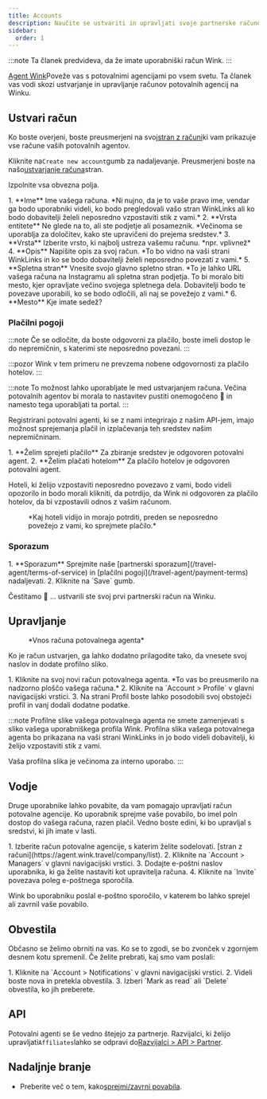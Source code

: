 ```yaml
---
title: Accounts
description: Naučite se ustvariti in upravljati svoje partnerske račune na Winku.
sidebar:
  order: 1
---
```


:::note
Ta članek predvideva, da že imate uporabniški račun Wink.
:::

[Agent Wink](https://agent.wink.travel)Poveže vas s potovalnimi agencijami po vsem svetu. Ta članek vas vodi skozi ustvarjanje in upravljanje računov potovalnih agencij na Winku.

## Ustvari račun

Ko boste overjeni, boste preusmerjeni na svoj[stran z računi](https://agent.wink.travel/company/list)ki vam prikazuje vse račune vaših potovalnih agentov.

Kliknite na`Create new account`gumb za nadaljevanje. Preusmerjeni boste na našo[ustvarjanje računa](https://agent.wink.travel/company/create)stran.

Izpolnite vsa obvezna polja.

<Steps>
  1. **Ime** Ime vašega računa. *Ni nujno, da je to vaše pravo ime, vendar ga bodo uporabniki videli, ko bodo pregledovali vašo stran WinkLinks ali ko bodo dobavitelji želeli neposredno vzpostaviti stik z vami.*
  2. **Vrsta entitete** Ne glede na to, ali ste podjetje ali posameznik. *Večinoma se uporablja za določitev, kako ste upravičeni do prejema sredstev.*
  3. **Vrsta** Izberite vrsto, ki najbolj ustreza vašemu računu. *npr. vplivnež*
  4. **Opis** Napišite opis za svoj račun. *To bo vidno na vaši strani WinkLinks in ko se bodo dobavitelji želeli neposredno povezati z vami.*
  5. **Spletna stran** Vnesite svojo glavno spletno stran. *To je lahko URL vašega računa na Instagramu ali spletna stran podjetja. To bi moralo biti mesto, kjer opravljate večino svojega spletnega dela. Dobavitelji bodo te povezave uporabili, ko se bodo odločili, ali naj se povežejo z vami.*
  6. **Mesto** Kje imate sedež?
</Steps>


### Plačilni pogoji

:::note
Če se odločite, da boste odgovorni za plačilo, boste imeli dostop le do nepremičnin, s katerimi ste neposredno povezani.
:::

:::pozor
Wink v tem primeru ne prevzema nobene odgovornosti za plačilo hotelov.
:::

:::note
To možnost lahko uporabljate le med ustvarjanjem računa. Večina potovalnih agentov bi morala to nastavitev pustiti onemogočeno 🛑 in namesto tega uporabljati ta portal.
:::

Registrirani potovalni agenti, ki se z nami integrirajo z našim API-jem, imajo možnost sprejemanja plačil in izplačevanja teh sredstev našim nepremičninam.

<Steps>
  1. **Želim sprejeti plačilo** Za zbiranje sredstev je odgovoren potovalni agent.
  2. **Želim plačati hotelom** Za plačilo hotelov je odgovoren potovalni agent.
</Steps>


Hoteli, ki želijo vzpostaviti neposredno povezavo z vami, bodo videli opozorilo in bodo morali klikniti, da potrdijo, da Wink ni odgovoren za plačilo hotelov, da bi vzpostavili odnos z vašim računom.

<figure>
  <CloudinaryImage width="700" height="220" resize="scale" quality="best" alt="Potrditev razmerja TA v nepremičnini" src="academy/property-ta-agreement" errorImage="noimage_opaque_nyrtl0.png" />

  <figcaption>*Kaj hoteli vidijo in morajo potrditi, preden se neposredno povežejo z vami, ko sprejmete plačilo.*</figcaption>
</figure>


### Sporazum

<Steps>
  1. **Sporazum** Sprejmite naše [partnerski sporazum](/travel-agent/terms-of-service) in [plačilni pogoji](/travel-agent/payment-terms) nadaljevati.
  2. Kliknite na `Save` gumb.
</Steps>


Čestitamo 🎉 ... ustvarili ste svoj prvi partnerski račun na Winku.

## Upravljanje

<figure>
  <CloudinaryImage width="350" height="445" resize="scale" quality="best" alt="Račun potovalnega agenta" src="academy/travel-agent" errorImage="noimage_opaque_nyrtl0.png" />

  <figcaption>*Vnos računa potovalnega agenta*</figcaption>
</figure>


Ko je račun ustvarjen, ga lahko dodatno prilagodite tako, da vnesete svoj naslov in dodate profilno sliko.

<Steps>
  1. Kliknite na svoj novi račun potovalnega agenta. *To vas bo preusmerilo na nadzorno ploščo vašega računa.*
  2. Kliknite na `Account > Profile` v glavni navigacijski vrstici.
  3. Na strani Profil boste lahko posodobili svoj obstoječi profil in vanj dodali dodatne podatke.
</Steps>


:::note
Profilne slike vašega potovalnega agenta ne smete zamenjevati s sliko vašega uporabniškega profila Wink. Profilna slika vašega potovalnega agenta bo prikazana na vaši strani WinkLinks in jo bodo videli dobavitelji, ki želijo vzpostaviti stik z vami.

Vaša profilna slika je večinoma za interno uporabo.
:::

## Vodje

Druge uporabnike lahko povabite, da vam pomagajo upravljati račun potovalne agencije. Ko uporabnik sprejme vaše povabilo, bo imel poln dostop do vašega računa, razen plačil. Vedno boste edini, ki bo upravljal s sredstvi, ki jih imate v lasti.

<Steps>
  1. Izberite račun potovalne agencije, s katerim želite sodelovati. [stran z računi](https://agent.wink.travel/company/list).
  2. Kliknite na `Account > Managers` v glavni navigacijski vrstici.
  3. Dodajte e-poštni naslov uporabnika, ki ga želite nastaviti kot upravitelja računa.
  4. Kliknite na `Invite` povezava poleg e-poštnega sporočila.
</Steps>


Wink bo uporabniku poslal e-poštno sporočilo, v katerem bo lahko sprejel ali zavrnil vaše povabilo.

## Obvestila

Občasno se želimo obrniti na vas. Ko se to zgodi, se bo zvonček v zgornjem desnem kotu spremenil.
Če želite prebrati, kaj smo vam poslali:

<Steps>
  1. Kliknite na `Account > Notifications` v glavni navigacijski vrstici.
  2. Videli boste nova in pretekla obvestila.
  3. Izberi `Mark as read` ali `Delete` obvestila, ko jih preberete.
</Steps>


## API

Potovalni agenti se še vedno štejejo za partnerje. Razvijalci, ki želijo upravljati`Affiliates`lahko se odpravi do[Razvijalci > API > Partner](/developers/apis/#affiliate-api).

## Nadaljnje branje

* Preberite več o tem, kako[sprejmi/zavrni povabila](/user/invites).

